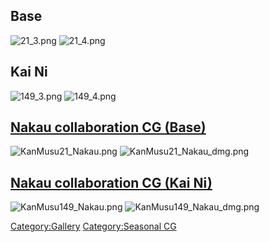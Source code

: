 ==Base==
[[File:21_3.png]] [[File:21_4.png]]
==Kai Ni==
[[File:149_3.png]] [[File:149_4.png]]
==[[Seasonal/Nakau_Collaboration|Nakau collaboration CG (Base)]]==
[[File:KanMusu21 Nakau.png]]
[[File:KanMusu21 Nakau dmg.png]]
==[[Seasonal/Nakau_Collaboration|Nakau collaboration CG (Kai Ni)]]==
[[File:KanMusu149 Nakau.png]]
[[File:KanMusu149 Nakau dmg.png]]
[[Category:Gallery]]
[[Category:Seasonal CG]]